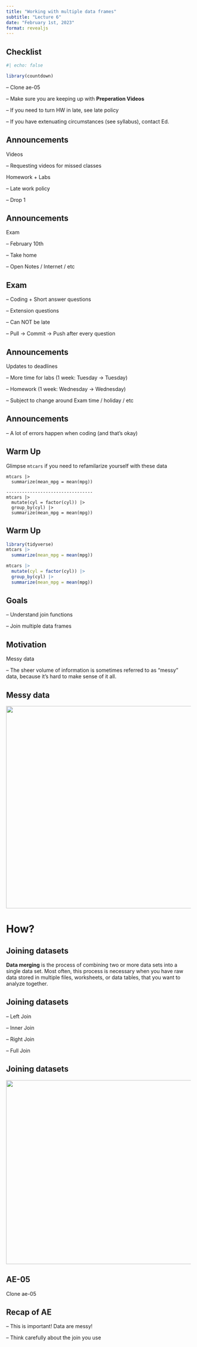 ```yaml
---
title: "Working with multiple data frames"
subtitle: "Lecture 6"
date: "February 1st, 2023"
format: revealjs
---
```


## Checklist

```r
#| echo: false

library(countdown)
```

-- Clone ae-05

-- Make sure you are keeping up with **Preperation Videos**

-- If you need to turn HW in late, see late policy 

-- If you have extenuating circumstances (see syllabus), contact Ed. 


## Announcements

Videos

-- Requesting videos for missed classes

Homework + Labs

-- Late work policy

-- Drop 1

## Announcements

Exam 

-- February 10th 

-- Take home

-- Open Notes / Internet / etc

## Exam 

-- Coding + Short answer questions 

-- Extension questions 

-- Can NOT be late 

-- Pull -> Commit -> Push after every question

## Announcements

Updates to deadlines 

-- More time for labs (1 week: Tuesday -> Tuesday)

-- Homework (1 week: Wednesday -> Wednesday)

-- Subject to change around Exam time / holiday / etc

## Announcements

-- A lot of errors happen when coding (and that's okay)

## Warm Up 

Glimpse `mtcars` if you need to refamilarize yourself with these data


```
mtcars |>
  summarize(mean_mpg = mean(mpg))
  
---------------------------------
mtcars |>
  mutate(cyl = factor(cyl)) |>
  group_by(cyl) |>
  summarize(mean_mpg = mean(mpg))
```

## Warm Up{.smaller} 

```r
library(tidyverse)
mtcars |>
  summarize(mean_mpg = mean(mpg))

mtcars |>
  mutate(cyl = factor(cyl)) |>
  group_by(cyl) |>
  summarize(mean_mpg = mean(mpg))
```


## Goals

-- Understand join functions

-- Join multiple data frames

## Motivation 

Messy data

-- The sheer volume of information is sometimes referred to as “messy” data, because it's hard to make sense of it all. 

## Messy data 

![](images/join-motivation.png){width="950" height="550" fig-align="center"}

# How? 

## Joining datasets

**Data merging** is the process of combining two or more data sets into a single data set. Most often, this process is necessary when you have raw data stored in multiple files, worksheets, or data tables, that you want to analyze together.

## Joining datasets 

-- Left Join 

-- Inner Join 

-- Right Join 

-- Full Join

## Joining datasets 

![](images/join.png){width="950" height="500" fig-align="center"}


## AE-05

Clone ae-05

## Recap of AE

-- This is important! Data are messy!

-- Think carefully about the join you use
